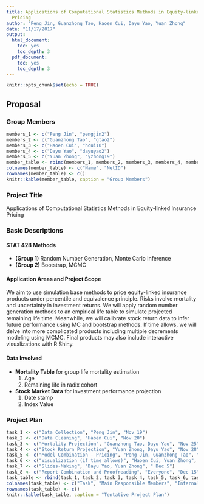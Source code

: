 ```yaml
---
title: Applications of Computational Statistics Methods in Equity-linked Insurance
  Pricing
author: "Peng Jin, Guanzhong Tao, Haoen Cui, Dayu Yao, Yuan Zhong"
date: "11/17/2017"
output:
  html_document:
    toc: yes
    toc_depth: 3
  pdf_document:
    toc: yes
    toc_depth: 3
---
```


```r
knitr::opts_chunk$set(echo = TRUE)
```

## Proposal
### Group Members
```r
members_1 <- c("Peng Jin", "pengjin2")
members_2 <- c("Guanzhong Tao", "gtao2")
members_3 <- c("Haoen Cui", "hcui10")
members_4 <- c("Dayu Yao", "dayuyao2")
members_5 <- c("Yuan Zhong", "yzhong19")
member_table <- rbind(members_1, members_2, members_3, members_4, members_5)
colnames(member_table) <- c("Name", "NetID")
rownames(member_table) <- c()
knitr::kable(member_table, caption = "Group Members")
```

### Project Title 
Applications of Computational Statistics Methods in Equity-linked Insurance Pricing

### Basic Descriptions
#### STAT 428 Methods
+ **(Group 1)** Random Number Generation, Monte Carlo Inference
+ **(Group 2)** Bootstrap, MCMC 

#### Application Areas and Project Scope 
We aim to use simulation base methods to price equity-linked insurance products under percentile and equivalence principle. Risks involve mortality and uncertainty in investment returns. We will apply random number generation methods to an empirical life table to simulate projected remaining life time. Meanwhile, we will calibrate stock return data to infer future performance using MC and bootstrap methods. If time allows, we will delve into more complicated products including multiple decrements modeling using MCMC. Final products may also include interactive visualizations with R Shiny. 

#### Data Involved 
+ **Mortality Table** for group life mortality estimation
  1. Age
  2. Remaining life in radix cohort
+ **Stock Market Data** for investment performance projection 
  1. Date stamp
  2. Index Value
  
### Project Plan 
```r
task_1 <- c("Data Collection", "Peng Jin", "Nov 19")
task_2 <- c("Data Cleaning", "Haoen Cui", "Nov 20")
task_3 <- c("Mortality Projection", "Guanzhong Tao, Dayu Yao", "Nov 25")
task_4 <- c("Stock Return Projection", "Yuan Zhong, Dayu Yao", "Nov 28")
task_5 <- c("Model Combination - Pricing", "Peng Jin, Guanzhong Tao", "Nov 30")
task_6 <- c("Visualization (if time allows)", "Haoen Cui, Yuan Zhong", "Dec 2")
task_7 <- c("Slides-Making", "Dayu Yao, Yuan Zhong", " Dec 5")
task_8 <- c("Report Combination and Proofreading", "Everyone", "Dec 15")
task_table <- rbind(task_1, task_2, task_3, task_4, task_5, task_6, task_7, task_8)
colnames(task_table) <- c("Task", "Main Responsible Members", "Internal Due Date")
rownames(task_table) <- c()
knitr::kable(task_table, caption = "Tentative Project Plan")
```
